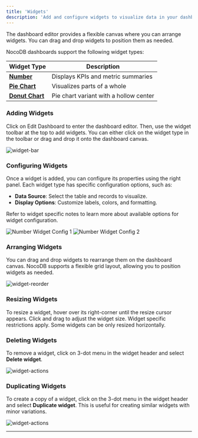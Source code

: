 ```yaml
---
title: 'Widgets'
description: 'Add and configure widgets to visualize data in your dashboard'
---
```


The dashboard editor provides a flexible canvas where you can arrange widgets. You can drag and drop widgets to position them as needed.

NocoDB dashboards support the following widget types:

| Widget Type                                                          | Description                            |
|----------------------------------------------------------------------|----------------------------------------|
| **[Number](/docs/product-docs/dashboards/widgets/number)**           | Displays KPIs and metric summaries     |
| **[Pie Chart](/docs/product-docs/dashboards/widgets/pie-chart)**     | Visualizes parts of a whole            |
| **[Donut Chart](/docs/product-docs/dashboards/widgets/donut-chart)** | Pie chart variant with a hollow center |


### Adding Widgets
Click on Edit Dashboard to enter the dashboard editor. Then, use the widget toolbar at the top to add widgets. You can either click on the widget type in the toolbar or drag and drop it onto the dashboard canvas.

![widget-bar](/img/v2/dashboards/widget-bar.png)

### Configuring Widgets
Once a widget is added, you can configure its properties using the right panel. Each widget type has specific configuration options, such as:
- **Data Source**: Select the table and records to visualize.
- **Display Options**: Customize labels, colors, and formatting.

Refer to widget specific notes to learn more about available options for widget configuration.

<div style={{ display: "flex", gap: "1rem", justifyContent: "center", flexWrap: "wrap" }}>
    <img src="/img/v2/dashboards/widget-number-edit-1.png" alt="Number Widget Config 1" style={{ width: "30%", minWidth: "240px", borderRadius: "8px", border: "1px solid #ddd" }} />
    <img src="/img/v2/dashboards/widget-number-edit-2.png" alt="Number Widget Config 2" style={{ width: "30%", minWidth: "240px", borderRadius: "8px", border: "1px solid #ddd" }} />
</div>


### Arranging Widgets
You can drag and drop widgets to rearrange them on the dashboard canvas. NocoDB supports a flexible grid layout, allowing you to position widgets as needed.

![widget-reorder](/img/v2/dashboards/widget-reorder.png)

### Resizing Widgets
To resize a widget, hover over its right-corner until the resize cursor appears. Click and drag to adjust the widget size. Widget specific restrictions apply. Some widgets can be only resized horizontally.

### Deleting Widgets
To remove a widget, click on 3-dot menu in the widget header and select **Delete widget**.

![widget-actions](/img/v2/dashboards/widget-actions.png)

### Duplicating Widgets
To create a copy of a widget, click on the 3-dot menu in the widget header and select **Duplicate widget**. This is useful for creating similar widgets with minor variations.

![widget-actions](/img/v2/dashboards/widget-actions.png)

---
